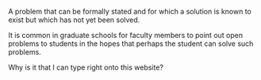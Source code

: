 {{cleanup}}
A problem that can be formally stated and for which a solution is known to exist but which has not yet been solved.

It is common in graduate schools for faculty members to point out open problems to students in the hopes that perhaps the student can solve such problems.

Why is it that I can type right onto this website?